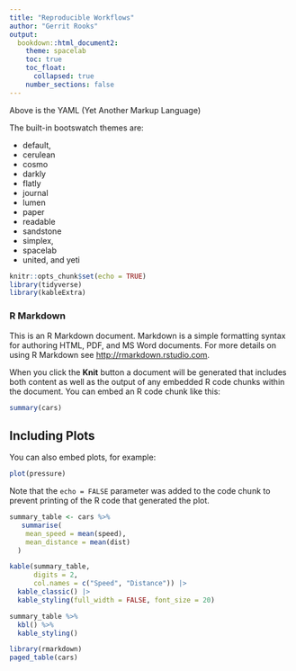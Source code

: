 ```yaml
---
title: "Reproducible Workflows"
author: "Gerrit Rooks"
output:
  bookdown::html_document2:
    theme: spacelab
    toc: true
    toc_float:
      collapsed: true
    number_sections: false
---
```


Above is the YAML (Yet Another Markup Language)

The built-in bootswatch themes are: 

- default, 
- cerulean
- cosmo
- darkly
- flatly
- journal
- lumen
- paper
- readable
- sandstone
- simplex, 
- spacelab
- united, and yeti

```r
knitr::opts_chunk$set(echo = TRUE)
library(tidyverse)
library(kableExtra)
```

### R Markdown

This is an R Markdown document. Markdown is a simple formatting syntax for authoring HTML, PDF, and MS Word documents. For more details on using R Markdown see <http://rmarkdown.rstudio.com>.

When you click the **Knit** button a document will be generated that includes both content as well as the output of any embedded R code chunks within the document. You can embed an R code chunk like this:

```r
summary(cars)

```


## Including Plots

You can also embed plots, for example:

```r
plot(pressure)
```

Note that the `echo = FALSE` parameter was added to the code chunk to prevent printing of the R code that generated the plot.


```r
summary_table <- cars %>%
   summarise(
    mean_speed = mean(speed),
    mean_distance = mean(dist)
  )


```


```r
kable(summary_table, 
      digits = 2, 
      col.names = c("Speed", "Distance")) |>
  kable_classic() |>
  kable_styling(full_width = FALSE, font_size = 20) 
```


```r
summary_table %>%
  kbl() %>%
  kable_styling()
```


```r
library(rmarkdown)
paged_table(cars)

```
